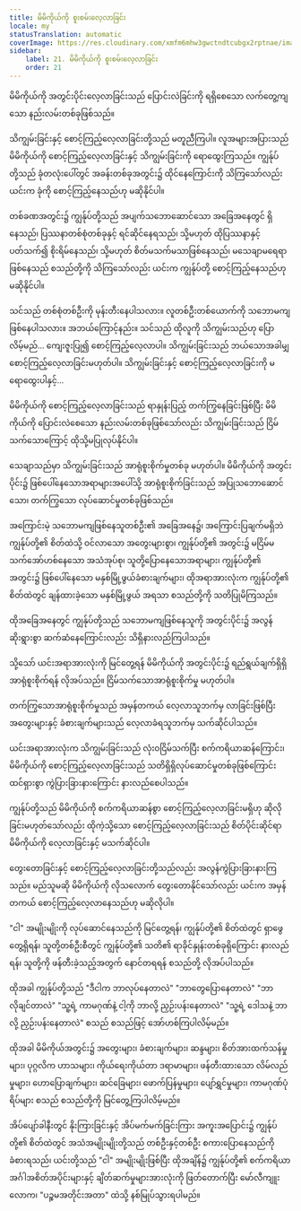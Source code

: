 ```yaml
---
title: မိမိကိုယ်ကို စူးစမ်းလေ့လာခြင်း
locale: my
statusTranslation: automatic
coverImage: https://res.cloudinary.com/xmfm6mhw3gwctndtcubgx2rptnae/image/upload/v1740468922/small_cover_tratado_de_psicologia_revolucionaria_a4c0dca4e0.webp
sidebar:
    label: 21. မိမိကိုယ်ကို စူးစမ်းလေ့လာခြင်း
    order: 21
---
```

မိမိကိုယ်ကို အတွင်းပိုင်းလေ့လာခြင်းသည် ပြောင်းလဲခြင်းကို ရရှိစေသော လက်တွေ့ကျသော နည်းလမ်းတစ်ခုဖြစ်သည်။

သိကျွမ်းခြင်းနှင့် စောင့်ကြည့်လေ့လာခြင်းတို့သည် မတူညီကြပါ။ လူအများအပြားသည် မိမိကိုယ်ကို စောင့်ကြည့်လေ့လာခြင်းနှင့် သိကျွမ်းခြင်းကို ရောထွေးကြသည်။ ကျွန်ုပ်တို့သည် ခုံတလုံးပေါ်တွင် အခန်းတစ်ခုအတွင်း၌ ထိုင်နေကြောင်းကို သိကြသော်လည်း ယင်းက ခုံကို စောင့်ကြည့်နေသည်ဟု မဆိုနိုင်ပါ။

တစ်ခဏအတွင်း၌ ကျွန်ုပ်တို့သည် အပျက်သဘောဆောင်သော အခြေအနေတွင် ရှိနေသည်၊ ပြဿနာတစ်စုံတစ်ခုနှင့် ရင်ဆိုင်နေရသည်၊ သို့မဟုတ် ထိုပြဿနာနှင့်ပတ်သက်၍ စိုးရိမ်နေသည်၊ သို့မဟုတ် စိတ်မသက်မသာဖြစ်နေသည်၊ မသေချာမရေရာဖြစ်နေသည် စသည်တို့ကို သိကြသော်လည်း ယင်းက ကျွန်ုပ်တို့ စောင့်ကြည့်နေသည်ဟု မဆိုနိုင်ပါ။

သင်သည် တစ်စုံတစ်ဦးကို မုန်းတီးနေပါသလား။ လူတစ်ဦးတစ်ယောက်ကို သဘောမကျဖြစ်နေပါသလား။ အဘယ်ကြောင့်နည်း။ သင်သည် ထိုလူကို သိကျွမ်းသည်ဟု ပြောလိမ့်မည်... ကျေးဇူးပြု၍ စောင့်ကြည့်လေ့လာပါ။ သိကျွမ်းခြင်းသည် ဘယ်သောအခါမျှ စောင့်ကြည့်လေ့လာခြင်းမဟုတ်ပါ။ သိကျွမ်းခြင်းနှင့် စောင့်ကြည့်လေ့လာခြင်းကို မရောထွေးပါနှင့်...

မိမိကိုယ်ကို စောင့်ကြည့်လေ့လာခြင်းသည် ရာနှုန်းပြည့် တက်ကြွနေခြင်းဖြစ်ပြီး မိမိကိုယ်ကို ပြောင်းလဲစေသော နည်းလမ်းတစ်ခုဖြစ်သော်လည်း သိကျွမ်းခြင်းသည် ငြိမ်သက်သောကြောင့် ထိုသို့မပြုလုပ်နိုင်ပါ။

သေချာသည်မှာ သိကျွမ်းခြင်းသည် အာရုံစူးစိုက်မှုတစ်ခု မဟုတ်ပါ။ မိမိကိုယ်ကို အတွင်းပိုင်း၌ ဖြစ်ပေါ်နေသောအရာများအပေါ်သို့ အာရုံစူးစိုက်ခြင်းသည် အပြုသဘောဆောင်သော၊ တက်ကြွသော လုပ်ဆောင်မှုတစ်ခုဖြစ်သည်။

အကြောင်းမဲ့ သဘောမကျဖြစ်နေသူတစ်ဦး၏ အခြေအနေ၌၊ အကြောင်းပြချက်မရှိဘဲ ကျွန်ုပ်တို့၏ စိတ်ထဲသို့ ဝင်လာသော အတွေးများစွာ၊ ကျွန်ုပ်တို့၏ အတွင်း၌ မငြိမ်မသက်အော်ဟစ်နေသော အသံအုပ်စု၊ သူတို့ပြောနေသောအရာများ၊ ကျွန်ုပ်တို့၏ အတွင်း၌ ဖြစ်ပေါ်နေသော မနှစ်မြို့ဖွယ်ခံစားချက်များ၊ ထိုအရာအားလုံးက ကျွန်ုပ်တို့၏ စိတ်ထဲတွင် ချန်ထားခဲ့သော မနှစ်မြို့ဖွယ် အရသာ စသည်တို့ကို သတိပြုမိကြသည်။

ထိုအခြေအနေတွင် ကျွန်ုပ်တို့သည် သဘောမကျဖြစ်နေသူကို အတွင်းပိုင်း၌ အလွန်ဆိုးရွားစွာ ဆက်ဆံနေကြောင်းလည်း သိရှိနားလည်ကြပါသည်။

သို့သော် ယင်းအရာအားလုံးကို မြင်တွေ့ရန် မိမိကိုယ်ကို အတွင်းပိုင်း၌ ရည်ရွယ်ချက်ရှိရှိ အာရုံစူးစိုက်ရန် လိုအပ်သည်။ ငြိမ်သက်သောအာရုံစူးစိုက်မှု မဟုတ်ပါ။

တက်ကြွသောအာရုံစူးစိုက်မှုသည် အမှန်တကယ် လေ့လာသူဘက်မှ လာခြင်းဖြစ်ပြီး အတွေးများနှင့် ခံစားချက်များသည် လေ့လာခံရသူဘက်မှ သက်ဆိုင်ပါသည်။

ယင်းအရာအားလုံးက သိကျွမ်းခြင်းသည် လုံးဝငြိမ်သက်ပြီး စက်ကရိယာဆန်ကြောင်း၊ မိမိကိုယ်ကို စောင့်ကြည့်လေ့လာခြင်းသည် သတိရှိရှိလုပ်ဆောင်မှုတစ်ခုဖြစ်ကြောင်း ထင်ရှားစွာ ကွဲပြားခြားနားကြောင်း နားလည်စေပါသည်။

ကျွန်ုပ်တို့သည် မိမိကိုယ်ကို စက်ကရိယာဆန်စွာ စောင့်ကြည့်လေ့လာခြင်းမရှိဟု ဆိုလိုခြင်းမဟုတ်သော်လည်း ထိုကဲ့သို့သော စောင့်ကြည့်လေ့လာခြင်းသည် စိတ်ပိုင်းဆိုင်ရာ မိမိကိုယ်ကို လေ့လာခြင်းနှင့် မသက်ဆိုင်ပါ။

တွေးတောခြင်းနှင့် စောင့်ကြည့်လေ့လာခြင်းတို့သည်လည်း အလွန်ကွဲပြားခြားနားကြသည်။ မည်သူမဆို မိမိကိုယ်ကို လိုသလောက် တွေးတောနိုင်သော်လည်း ယင်းက အမှန်တကယ် စောင့်ကြည့်လေ့လာနေသည်ဟု မဆိုလိုပါ။

"ငါ" အမျိုးမျိုးကို လုပ်ဆောင်နေသည်ကို မြင်တွေ့ရန်၊ ကျွန်ုပ်တို့၏ စိတ်ထဲတွင် ရှာဖွေတွေ့ရှိရန်၊ သူတို့တစ်ဦးစီတွင် ကျွန်ုပ်တို့၏ သတိ၏ ရာခိုင်နှုန်းတစ်ခုရှိကြောင်း နားလည်ရန်၊ သူတို့ကို ဖန်တီးခဲ့သည့်အတွက် နောင်တရရန် စသည်တို့ လိုအပ်ပါသည်။

ထိုအခါ ကျွန်ုပ်တို့သည် "ဒီငါက ဘာလုပ်နေတာလဲ" "ဘာတွေပြောနေတာလဲ" "ဘာလိုချင်တာလဲ" "သူ့ရဲ့ ကာမဂုဏ်နဲ့ ငါ့ကို ဘာလို့ ညှဉ်းပန်းနေတာလဲ" "သူ့ရဲ့ ဒေါသနဲ့ ဘာလို့ ညှဉ်းပန်းနေတာလဲ" စသည် စသည်ဖြင့် အော်ဟစ်ကြပါလိမ့်မည်။

ထိုအခါ မိမိကိုယ်အတွင်း၌ အတွေးများ၊ ခံစားချက်များ၊ ဆန္ဒများ၊ စိတ်အားထက်သန်မှုများ၊ ပုဂ္ဂလိက ဟာသများ၊ ကိုယ်ရေးကိုယ်တာ ဒရာမာများ၊ ဖန်တီးထားသော လိမ်လည်မှုများ၊ ဟောပြောချက်များ၊ ဆင်ခြေများ၊ ဖောက်ပြန်မှုများ၊ ပျော်ရွှင်မှုများ၊ ကာမဂုဏ်ပုံရိပ်များ စသည် စသည်တို့ကို မြင်တွေ့ကြပါလိမ့်မည်။

အိပ်ပျော်ခါနီးတွင် နိုးကြားခြင်းနှင့် အိပ်မက်မက်ခြင်းကြား အကူးအပြောင်း၌ ကျွန်ုပ်တို့၏ စိတ်ထဲတွင် အသံအမျိုးမျိုးတို့သည် တစ်ဦးနှင့်တစ်ဦး စကားပြောနေသည်ကို ခံစားရသည်၊ ယင်းတို့သည် "ငါ" အမျိုးမျိုးဖြစ်ပြီး ထိုအချိန်၌ ကျွန်ုပ်တို့၏ စက်ကရိယာ အင်္ဂါအစိတ်အပိုင်းများနှင့် ချိတ်ဆက်မှုများအားလုံးကို ဖြတ်တောက်ပြီး မော်လီကျူးလောက၊ "ပဉ္စမအတိုင်းအတာ" ထဲသို့ နစ်မြုပ်သွားရပါမည်။

